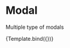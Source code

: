 

<Meta title="Design System/Other/Dark Mode" component={Divider} />

# Modal

Multiple type of modals


<Canvas>
  <Story
    name="Divider"
    parameters={{ backgrounds: { default: "dark" } }}
    args={{
      mode: "dark",
    }}
  >
    {Template.bind({})}
  </Story>
</Canvas>
